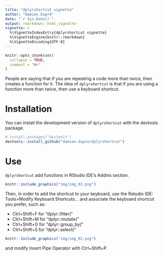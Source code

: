 ```yaml
---
title: "dplyrshortcut vignette"
author: "Damien Dupré"
date: "`r Sys.Date()`"
output: rmarkdown::html_vignette
vignette: >
  %\VignetteIndexEntry{dplyrshortcut vignette}
  %\VignetteEngine{knitr::rmarkdown}
  %\VignetteEncoding{UTF-8}
---
```


```r
knitr::opts_chunk$set(
  collapse = TRUE,
  comment = "#>"
)
```

People are saying that if you are repeating a code more than twice, then creates a function for it. The idea of `dplyrshortcut` is that if you are using a function more than twice, then use a keyboard shortcut.

# Installation

You can install the development version of `dplyrshortcut` with the devtools package.

```r
# install.packages("devtools")
devtools::install_github("damien-dupre/dplyrshortcut")
```

# Use

`dplyrshortcut` add functions in RStudio IDE's Addins section.

```r
knitr::include_graphics("img/img_01.png")
```

Then, in order to add the shortcut to your keyboard, use the Rstudio IDE: Tools>Modify Keyboard Shortcuts... and associate the keyboard shortcut you prefer, such as:

* Ctrl+Shift+F for "dplyr::filter("
* Ctrl+Shift+M for "dplyr::mutate("
* Ctrl+Shift+G for "dplyr::group_by("
* Ctrl+Shift+S for "dplyr::select("

```r
knitr::include_graphics("img/img_02.png")
```

and modify Insert Pipe Operator with Ctrl+Shift+P.
